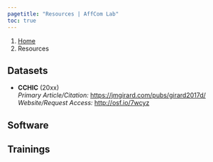 ```yaml
---
pagetitle: "Resources | AffCom Lab"
toc: true
---
```


```{=html}
<nav aria-label="breadcrumb">
  <ol class="breadcrumb">
    <li class="breadcrumb-item"><a href="index.html">Home</a></li>
    <li class="breadcrumb-item active" aria-current="page">Resources</li>
  </ol>
</nav>
```

## Datasets

- **CCHIC** (20xx)<br />
  *Primary Article/Citation:* <https://jmgirard.com/pubs/girard2017d/><br />
  *Website/Request Access:* <http://osf.io/7wcyz>
  
<!-- 
- **MMSE/BP4D+: Multimodal Spontaneous Emotion Database** (2016)<br />
  An extension of BP4D that includes thermal and physiological data<br />
  Complete with frame-level FACS annotations of facial behavior (n = 140)<br />
  *Primary Article/Citation:* <https://jmgirard.com/pubs/zhang2016/><br />
  *Website/Request Access:* <http://bit.ly/2yg39Cn>

- **BP4D: Binghamton-Pittsburgh 4D Spontaneous Emotion Database** (2014)<br />
  A 3D video database of spontaneous behavior during emotion elicitation<br />
  Complete with frame-level FACS annotations of facial behavior (n = 41)<br />
  *Primary Article/Citation:* <https://jmgirard.com/pubs/zhang2014/><br />
  *Website/Request Access:* <http://bit.ly/2yg39Cn>
 -->

## Software

<!-- ### Maturing

- **lordicon** (2022)<br />
  Extension for adding lordicon.com icons to Quarto HTML documents<br />
  *Source Code:* <https://github.com/jmgirard/lordicon>
  
- **circumplex: Analysis and Visualization of Circumplex Data** (2017–2021)<br />
  R functions and educational materials about circumplex data analysis/visualization<br />
  *Documentation:* <https://circumplex.jmgirard.com><br />
  *Source Code:* <http://github.com/jmgirard/circumplex>

- **mReliability: Inter-rater Reliability in MATLAB** (2015–2018)<br />
  MATLAB functions and educational materials about inter-rater reliability<br />
  *Documentation:* <https://mreliability.jmgirard.com><br />
  *Source Code:* <http://github.com/jmgirard/mreliability>

- **DARMA: Dual Axis Rating and Media Annotation** (2014–2018)<br />
  Software for collecting and reviewing 2D continuous ratings of media files<br />
  *Documentation:* <https://darma.jmgirard.com><br />
  *Source Code:* <http://github.com/jmgirard/darma>
  
- **CARMA: Continuous Affect Rating and Media Annotation** (2014–2018)<br />
  Software for collecting and reviewing 1D continuous ratings of media files<br />
  *Documentation:* <https://carma.jmgirard.com><br />
  *Source Code:* <http://github.com/jmgirard/carma>
  
### Developing
- **varde** (2022)<br />
  R functions for decomposing variance in multilevel models<br />
  *Source Code:* <https://github.com/jmgirard/varde>
  
- **wcc** (2022)<br />
  R functions for windowed cross-correlation (synchrony) analyses<br />
  *Source Code:* <https://github.com/jmgirard/wcc>

- **profiles** (2022)<br />
  R functions and RStudio add-ins for managing RStudio profiles<br />
  *Source Code:* <https://github.com/jmgirard/profiles>

- **tidymedia** (2021–2022)<br />
  R functions for working with audio and video files in a tidy format<br />
  *Source Code:* <https://github.com/jmgirard/tidymedia>

- **agreement** (2018–2022)<br />
  R functions for inter-rater reliability<br />
  *Source Code:* <https://github.com/jmgirard/agreement>
 -->

## Trainings
<!-- 
- **Applied Machine Learning in R** (2021, 2022)<br />
  Five-day workshop offered as part of the [Pittsburgh Summer Methodology Series](https://www.pittmethods.com)<br />
  <https://pittmethods.github.io/appliedml>

- **Introduction to R for Social Scientists** (2020, 2022)<br />
  Three-day workshop offered as part of the [Pittsburgh Summer Methodology Series](https://www.pittmethods.com)<br />
  <https://pittmethods.github.io/r4ss>

 -->
 <!-- ## Videos -->
